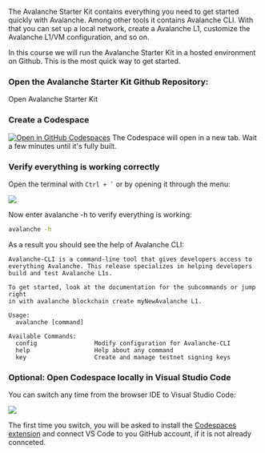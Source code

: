 
The Avalanche Starter Kit contains everything you need to get started quickly with Avalanche. Among other tools it contains Avalanche CLI. With that you can set up a local network, create a Avalanche L1, customize the Avalanche L1/VM configuration, and so on. 

In this course we will run the Avalanche Starter Kit in a hosted environment on Github. This is the most quick way to get started.

<Steps>
<Step>

### Open the Avalanche Starter Kit Github Repository:

<Link
    href="https://github.com/ava-labs/avalanche-starter-kit"
    className={cn(
    buttonVariants({ variant: 'default', className: 'mt-4' }),
    )}
    target='_blank'
>Open Avalanche Starter Kit</Link>
</Step>
<Step>

### Create a Codespace
[![Open in GitHub Codespaces](https://github.com/codespaces/badge.svg)](https://github.com/codespaces/new?hide_repo_select=true&ref=main&repo=310064032)
The Codespace will open in a new tab. Wait a few minutes until it's fully built.

</Step>
<Step>

### Verify everything is working correctly

Open the terminal with `` Ctrl + ` `` or by opening it through the menu:

![](/common-images/avalanche-starter-kit/new-terminal.png)

Now enter avalanche -h to verify everything is working:

```bash
avalanche -h
```

As a result you should see the help of Avalanche CLI:

```
Avalanche-CLI is a command-line tool that gives developers access to
everything Avalanche. This release specializes in helping developers
build and test Avalanche L1s.

To get started, look at the documentation for the subcommands or jump right
in with avalanche blockchain create myNewAvalanche L1.

Usage:
  avalanche [command]

Available Commands:
  config                Modify configuration for Avalanche-CLI
  help                  Help about any command
  key                   Create and manage testnet signing keys
```

</Step>
<Step>

### Optional: Open Codespace locally in Visual Studio Code

You can switch any time from the browser IDE to Visual Studio Code:

![](/course-images/codespaces/open-locally.png)

The first time you switch, you will be asked to install the [Codespaces extension](https://marketplace.visualstudio.com/items?itemName=GitHub.codespaces) and connect VS Code to you GitHub account, if it is not already connceted.

</Step>
</Steps>